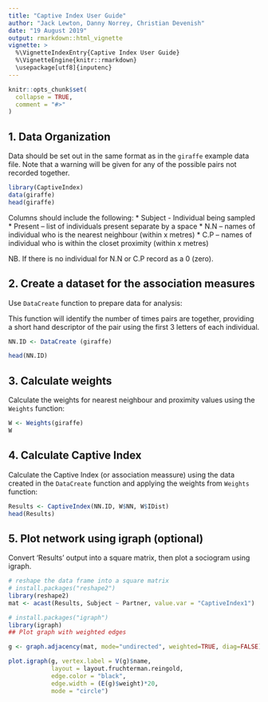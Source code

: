 ```yaml
---
title: "Captive Index User Guide"
author: "Jack Lewton, Danny Norrey, Christian Devenish"
date: "19 August 2019"
output: rmarkdown::html_vignette
vignette: >
  %\VignetteIndexEntry{Captive Index User Guide}
  %\VignetteEngine{knitr::rmarkdown}
  \usepackage[utf8]{inputenc}
---
```



```r
knitr::opts_chunk$set(
  collapse = TRUE,
  comment = "#>"
)
```

## 1.	Data Organization  
Data should be set out in the same format as in the `giraffe` example data file. Note that a warning will be given for any of the possible pairs not recorded together.

```r
library(CaptiveIndex)
data(giraffe)
head(giraffe)
```

Columns should include the following:
*  Subject - Individual being sampled 
*  Present – list of individuals present separate by a space 
*  N.N – names of individual who is the nearest neighbour (within x metres) 
*  C.P – names of individual who is within the closet proximity (within x metres) 

NB. If there is no individual for N.N or C.P record as a 0 (zero).

## 2.	Create a dataset for the association measures

Use `DataCreate` function to prepare data for analysis:

This function will identify the number of times pairs are together, providing a short hand descriptor of the pair using the first 3 letters of each individual. 

```r
NN.ID <- DataCreate (giraffe)

head(NN.ID)

```

## 3. Calculate weights

Calculate the weights for nearest neighbour and proximity values using the `Weights` function:

```r

W <- Weights(giraffe)
W

```

## 4. Calculate Captive Index
Calculate the Captive Index (or association meassure) using the data created in the `DataCreate` function and applying the weights from `Weights` function:


```r
Results <- CaptiveIndex(NN.ID, W$NN, W$IDist)
head(Results)
```

## 5. Plot network using igraph (optional) 
Convert 'Results' output into a square matrix, then plot a sociogram using igraph.

```r
# reshape the data frame into a square matrix 
# install.packages("reshape2")
library(reshape2)
mat <- acast(Results, Subject ~ Partner, value.var = "CaptiveIndex1")
```

```r
# install.packages("igraph")
library(igraph)
## Plot graph with weighted edges
```

```r
g <- graph.adjacency(mat, mode="undirected", weighted=TRUE, diag=FALSE)

plot.igraph(g, vertex.label = V(g)$name,
            layout = layout.fruchterman.reingold, 
            edge.color = "black",
            edge.width = (E(g)$weight)*20, 
            mode = "circle")
```

